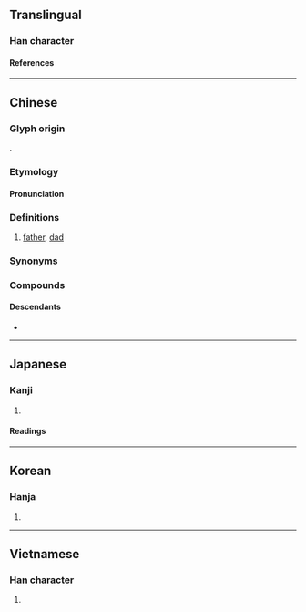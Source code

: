 {{character info/new}}
==Translingual==

===Han character===
{{Han char|rn=88|rad=父|as=06|sn=10|four=80207|canj=CKNIN|ids=⿱父多}}

====References====
{{Han ref|kx=0690.040|dkj=19727|dj=1103.040|hdz=32040.030|uh=7239}}

----

==Chinese==
{{zh-forms}}

===Glyph origin===
{{Han etym}}
{{Han compound|父|多|c1=s|c2=p|t1=father|ls=psc}}.

===Etymology===
{{rfe|lang=zh}}

====Pronunciation====
{{zh-pron
|m=diē
|m-s=die1
|dg=де1
|ma=
|c=de1
|mn=tia
|mn-t=dia1
|mc=y
|oc=y
|cat=n
}}

===Definitions===
{{zh-hanzi}}

# [[father]], [[dad]]

===Synonyms===
{{zh-dial|爸爸}}

===Compounds===
{{zh-der|爹爹|爹娘|乾爹|他爹|姑爹|嬤嬤爹|後爹|烏爹泥|爹媽|罵爹罵娘|老爹|親家爹|阿爹|喜當爹}}

{{zh-cat|Intermediate}}
====Descendants====
* {{desc|th|เตี่ย|bor=1}}
----

==Japanese==

===Kanji===
{{ja-kanji|grade=|rs=父06}}

# {{defn|lang=ja|sort=父06}}

====Readings====
{{ja-readings
|goon=だ
|kanon=た
}}

----

==Korean==

===Hanja===
{{ko-hanja|다}}

# {{defn|lang=ko|sort=父06}}

----

==Vietnamese==

===Han character===
{{vi-readings|rs=父06|reading=[[ta]], [[đa]]}}

# {{defn|lang=vi|sort=父06}}